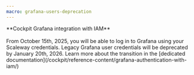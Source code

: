 ```yaml
---
macro: grafana-users-deprecation
---
```


<Message type="iam">
 **Cockpit Grafana integration with IAM** <br /><br />
 From October 15th, 2025, you will be able to log in to Grafana using your Scaleway credentials. Legacy Grafana user credentials will be deprecated by January 20th, 2026.
 Learn more about the transition in the [dedicated documentation](/cockpit/reference-content/grafana-authentication-with-iam/)
</Message>